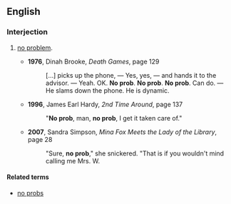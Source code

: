 ==English==
===Interjection===
{{en-intj}}

# {{slang}} [[no problem]].
#* '''1976''', Dinah Brooke, ''Death Games'', page 129
#*: […] picks up the phone, — Yes, yes, — and hands it to the advisor. — Yeah. OK. '''No prob'''. '''No prob'''. '''No prob'''. Can do. — He slams down the phone. He is dynamic.
#* '''1996''', James Earl Hardy, ''2nd Time Around'', page 137
#*: "'''No prob''', man, '''no prob''', I get it taken care of."
#* '''2007''', Sandra Simpson, ''Mina Fox Meets the Lady of the Library'', page 28
#*: "Sure, '''no prob'''," she snickered. "That is if you wouldn't mind calling me Mrs. W.

====Related terms====
* [[no probs]]